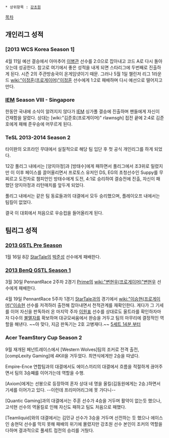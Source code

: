  * 상위항목 : [[강초원]]

[[목차]]

== 개인리그 성적 ==
=== [2013 WCS Korea Season 1] ===
4월 11일 예선 결승에서 아마추어 [[이병관]] 선수를 2:0으로 잡아내고 코드 A로 다시 돌아오는데 성공한다. 참고로 여기에서 좋은 성적을 내게 되면 스타리그에 두번째로 진출하게 된다. 시즌 2의 주관방송국이 온게임넷이기 때문.
그러나 5월 1일 챌린저 리그 1라운드 [[wiki:"이정훈(프로게이머)"이정훈]] 선수에게 1:2로 패배하며 다시 예선으로 떨어지고 만다.
=== [[IEM]] Season VIII - Singapore ===
한동안 국내에 소식이 알려지지 않다가 [[IEM]] 싱가폴 결승에 진출하며 팬들에게 자신이 건재함을 알렸다. 상대는 [wiki:"김준호(프로게이머)" rlawnsgh]
접전 끝에 2:4로 김준호에게 패해 준우승에 머무르게 된다.
=== TeSL 2013-2014 Season 2 ===
타이완의 오프라인 무대에서 실질적으로 해당 팀 입단 후 첫 공식 개인리그를 하게 되었다.

12강 풀리그 내에서는 [양지아정]과 [방태수]에게 패하면서 풀리그에서 조3위로 밀렸지만 
이 이후 페이스를 끌어올리면서 프로토스 유저인 DS, EG의 초청선수인 Suppy를 무찌르고
도전자로 챔피언인 방태수에게 도전, 4:1로 승리하여 결승전에 진출, 자신이 패했던 양지아정과
리턴매치를 앞두게 되었다.

풀리그 내에서는 같은 팀 동료들과의 대결에서 모두 승리했으며, 플레이오프 내에서는 팀킬이 없었다.

결국 이 대회에서 처음으로 우승컵을 들어올리게 된다. 
 
== 팀리그 성적 ==
=== [[2013 GSTL Pre Season]] ===
1월 16일 8강 [[StarTale]]의 [[박준성]] 선수에게 패배한다.
=== [[2013 BenQ GSTL Season 1]] ===
3월 30일 PennantRace 2주차 2경기 [[Prime]]의 [[wiki:"변현우(프로게이머)"변현우]] 선수에게 패배한다.

4월 19일 PennantRace 5주차 1경기 [[StarTale]]과의 경기에서 [[wiki:"이승현(프로게이머)"이승현]] 선수를 저격하러 출전해 잡아내면서 천적관계를 재확인한다. 게다가 그 기세를 이어 자신을 판독하러 온 마지막 주자 [[이원표]] 선수를 상대로도 울트라를 확인하자마자 다수의 [[불멸자]]를 확보하며 대규모싸움에서 완승을 거두고 팀의 마무리에 결정적인 역할을 해낸다. ~~아 맞다, 지금 판독기는 2호 고병재다.~~ [http://kr.gomtv.net/bygomtv/vod/15823 5세트 14분 부터]
=== Acer TeamStory Cup Season 2 ===
9월 재개된 페넌트레이스에서 [Western Wolves]팀의 조커로 전격 출전, [compLexity Gaming]에 4Kill을 거두었다. 최연식에게만 2승을 따냈다. 

Empire-Ence 연합팀과의 대결에서도 에이스끼리의 대결에서 흐름을 적절하게 끊어주면서 팀의 3승째를 이어가는데 역할을 수행.

[Axiom]에게는 선봉으로 등장하여 혼자 상대 네 명을 올킬(김동원에게는 2승.)하면서 기세를 이어가고 있다. --이런데 프리미어리그에 못 가다니--

[Quantic Gaming]과의 대결에서는 주훈 선수가 4승을 거두며 활약이 없는듯 했으나, 고석현 선수의 역올킬로 인해 자신도 패하고 팀도 처음으로 패했다.

[Teamliquid]와의 대결에서는 김민규 선수가 3승을 거두며 선전하는 듯 했으나 에이스인 송현덕 선수를 막지 못해 패배의 위기에 몰렸지만 강초원 선수 본인이 조커의 역할을 다하며 결과적으로 풀세트 접전의 승리를 거뒀다.

